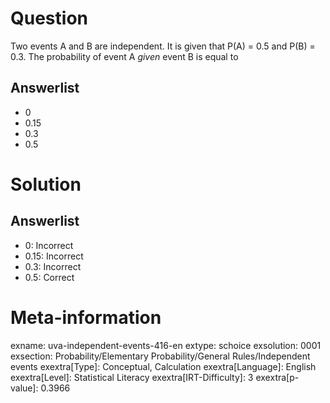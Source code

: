Question
========

Two events A and B are independent. It is given that P(A) = 0.5 and P(B) = 0.3. The probability of event A *given* event B is equal to

Answerlist
----------

* 0
* 0.15
* 0.3
* 0.5

Solution
========

Answerlist
----------

* 0: Incorrect
* 0.15: Incorrect
* 0.3: Incorrect
* 0.5: Correct

Meta-information
================
exname: uva-independent-events-416-en
extype: schoice
exsolution: 0001
exsection: Probability/Elementary Probability/General Rules/Independent events
exextra[Type]: Conceptual, Calculation
exextra[Language]: English
exextra[Level]: Statistical Literacy
exextra[IRT-Difficulty]: 3
exextra[p-value]: 0.3966
